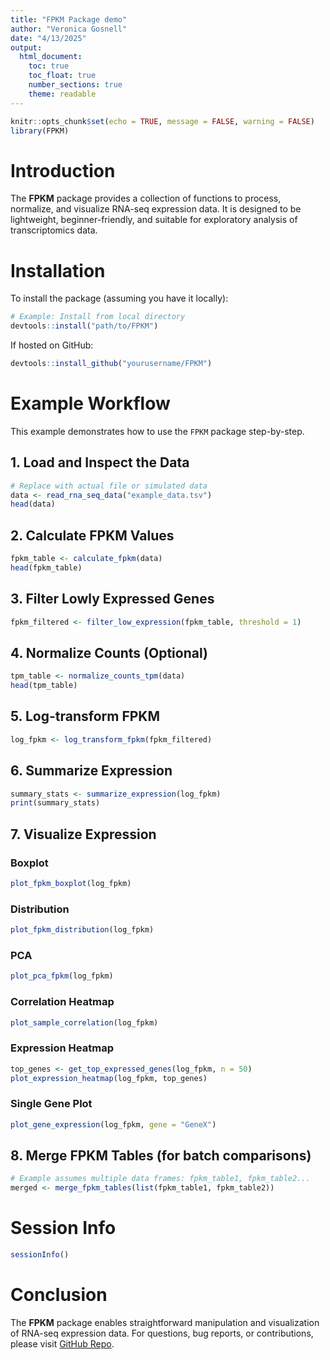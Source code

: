 ```yaml
---
title: "FPKM Package demo"
author: "Veronica Gosnell"
date: "4/13/2025"
output:
  html_document:
    toc: true
    toc_float: true
    number_sections: true
    theme: readable
---
```


```r
knitr::opts_chunk$set(echo = TRUE, message = FALSE, warning = FALSE)
library(FPKM)
```

# Introduction

The **FPKM** package provides a collection of functions to process, normalize, and visualize RNA-seq expression data. It is designed to be lightweight, beginner-friendly, and suitable for exploratory analysis of transcriptomics data.

# Installation

To install the package (assuming you have it locally):

```r
# Example: Install from local directory
devtools::install("path/to/FPKM")
```

If hosted on GitHub:

```r
devtools::install_github("yourusername/FPKM")
```

# Example Workflow

This example demonstrates how to use the `FPKM` package step-by-step.

## 1. Load and Inspect the Data

```r
# Replace with actual file or simulated data
data <- read_rna_seq_data("example_data.tsv")
head(data)
```

## 2. Calculate FPKM Values

```r
fpkm_table <- calculate_fpkm(data)
head(fpkm_table)
```

## 3. Filter Lowly Expressed Genes

```r
fpkm_filtered <- filter_low_expression(fpkm_table, threshold = 1)
```

## 4. Normalize Counts (Optional)

```r
tpm_table <- normalize_counts_tpm(data)
head(tpm_table)
```

## 5. Log-transform FPKM

```r
log_fpkm <- log_transform_fpkm(fpkm_filtered)
```

## 6. Summarize Expression

```r
summary_stats <- summarize_expression(log_fpkm)
print(summary_stats)
```

## 7. Visualize Expression

### Boxplot

```r
plot_fpkm_boxplot(log_fpkm)
```

### Distribution

```r
plot_fpkm_distribution(log_fpkm)
```

### PCA

```r
plot_pca_fpkm(log_fpkm)
```

### Correlation Heatmap

```r
plot_sample_correlation(log_fpkm)
```

### Expression Heatmap

```r
top_genes <- get_top_expressed_genes(log_fpkm, n = 50)
plot_expression_heatmap(log_fpkm, top_genes)
```

### Single Gene Plot

```r
plot_gene_expression(log_fpkm, gene = "GeneX")
```

## 8. Merge FPKM Tables (for batch comparisons)

```r
# Example assumes multiple data frames: fpkm_table1, fpkm_table2...
merged <- merge_fpkm_tables(list(fpkm_table1, fpkm_table2))
```

# Session Info

```r
sessionInfo()
```

# Conclusion

The **FPKM** package enables straightforward manipulation and visualization of RNA-seq expression data. For questions, bug reports, or contributions, please visit [GitHub Repo](https://github.com/yourusername/FPKM).
